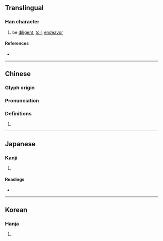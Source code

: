 {{character info}}
==Translingual==

===Han character===
{{Han char|rn=19|rad=力|as=05|sn=7|four=24627|canj=PRKS|ids=⿰句力}}

# be [[diligent]], [[toil]], [[endeavor]]

====References====
* {{Han ref|kx=0147.010|dkj=02317|dj=0331.040|hdz=10368.120|uh=52AC|ud=21164|bh=A757|bd=42839}}

----
==Chinese==
{{zh-forms}}

===Glyph origin===
{{Han etym}}

===Pronunciation===
{{zh-pron
|m=qú
|c=keui4
|mc=y
|oc=y
|cat=n
}}

===Definitions===
{{zh-hanzi}}

# {{zh-only|勤劬}}

----

==Japanese==

===Kanji===
{{ja-kanji|grade=|rs=力05}}

# {{rfdef|ja|sort=力05}}

====Readings====
* {{ja-readings|on=[[く]] (ku)|kun=[[つかれる]] (tsukareru)}}

----

==Korean==

===Hanja===
{{ko-hanja|hangeul=구|rv=gu|mr=ku}}

# {{rfdef|ko|sort=力05}}